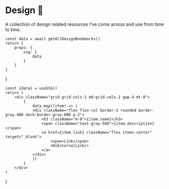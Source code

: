 # Design 🎨

A collection of design related resources I've come across and use from time to time.


    const data = await getAllDesignBookmarks()
    return {
        props: {
            ssg: {
                data
            }
        }
    }

}

    const {data} = useSSG()
    return (
        <div className="grid grid-cols-1 md:grid-cols-2 gap-4 mt-8">
            {
                data.map((item) => (
                <div className="flex flex-col border-2 rounded border-gray-400 dark:border-gray-600 p-2">
                    <h3 className="m-0">{item.name}</h3>
                    <span className="text-gray-500">{item.description}</span>
                    <a href={item.link} className="flex items-center" target="_blank">
                        <span>Link</span> 
                        <HiExternalLink/>
                    </a>
                </div>
                ))
            }
        </div>
    )

}

<Design />
